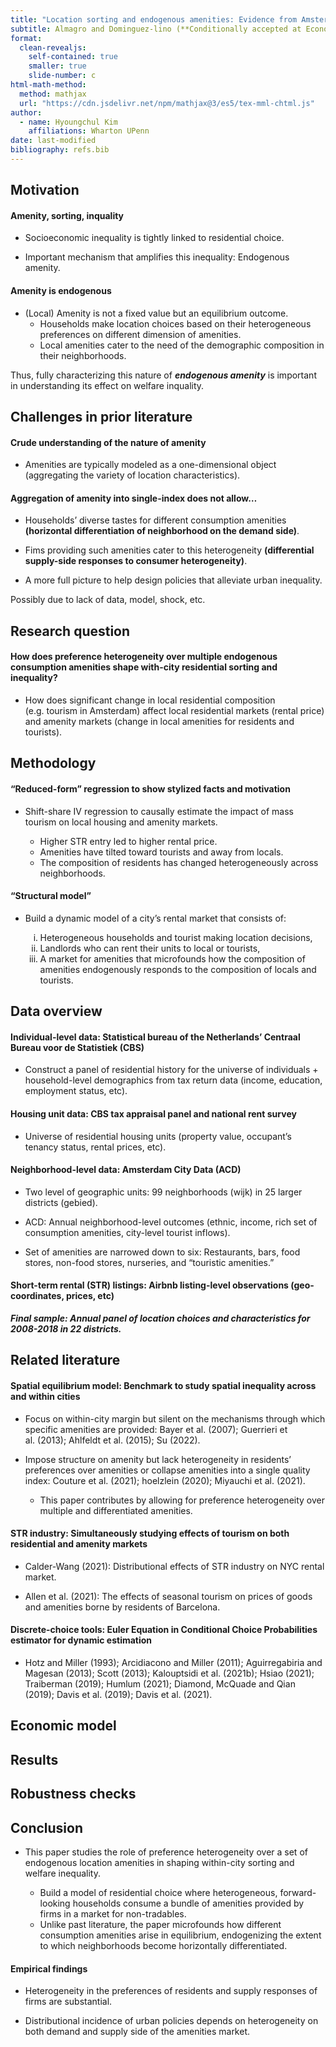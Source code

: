 ```yaml
---
title: "Location sorting and endogenous amenities: Evidence from Amsterdam"
subtitle: Almagro and Dominguez-lino (**Conditionally accepted at Econometrica**)
format: 
  clean-revealjs:
    self-contained: true
    smaller: true
    slide-number: c
html-math-method:
  method: mathjax
  url: "https://cdn.jsdelivr.net/npm/mathjax@3/es5/tex-mml-chtml.js"
author:
  - name: Hyoungchul Kim
    affiliations: Wharton UPenn
date: last-modified
bibliography: refs.bib
---
```


## Motivation

#### Amenity, sorting, inquality

- Socioeconomic inequality is tightly linked to residential choice.

- Important mechanism that amplifies this inequality: [Endogenous amenity]{.alert}.

#### Amenity is endogenous

- (Local) Amenity is not a fixed value but an equilibrium outcome.
  - Households make location choices based on their [heterogeneous preferences]{.alert} on different [dimension]{.alert} of amenities.
  - Local amenities cater to the need of the demographic composition in their neighborhoods.

Thus, fully characterizing this nature of ***endogenous amenity*** is important in understanding its effect on welfare inquality.

## Challenges in prior literature

#### Crude understanding of the nature of amenity

- Amenities are typically modeled as a one-dimensional object (aggregating the variety of location characteristics).

#### Aggregation of amenity into single-index does not allow...

- Households' diverse tastes for different consumption amenities **(horizontal differentiation of neighborhood on the demand side)**.

- Fims providing such amenities cater to this heterogeneity **(differential supply-side responses to consumer heterogeneity)**.

- A more full picture to help design policies that alleviate urban inequality.

[Possibly due to lack of data, model, shock, etc.]{.alert}

## Research question

#### How does preference heterogeneity over multiple endogenous consumption amenities shape with-city residential sorting and inequality?

- How does significant change in local residential composition (e.g. tourism in Amsterdam) affect local residential markets (rental price) and amenity markets (change in local amenities for residents and tourists).

## Methodology

#### "Reduced-form" regression to show stylized facts and motivation

- Shift-share IV regression to causally estimate the impact of mass tourism on local housing and amenity markets.

  - Higher STR entry led to higher rental price.
  - Amenities have tilted toward tourists and away from locals.
  - The composition of residents has changed heterogeneously across neighborhoods.

#### "Structural model"

- Build a dynamic model of a city's rental market that consists of:

  (i) Heterogeneous households and tourist making location decisions,
  (ii) Landlords who can rent their units to local or tourists,
  (iii) A market for amenities that microfounds how the composition of amenities endogenously responds to the composition of locals and tourists.

## Data overview

#### Individual-level data: Statistical bureau of the Netherlands' Centraal Bureau voor de Statistiek (CBS)

- Construct a panel of residential history for the universe of individuals $+$ household-level demographics from tax return data (income, education, employment status, etc).

#### Housing unit data: CBS tax appraisal panel and national rent survey 

- Universe of residential housing units (property value, occupant's tenancy status, rental prices, etc). 

#### Neighborhood-level data: Amsterdam City Data (ACD)

- Two level of geographic units: 99 neighborhoods (wijk) in 25 larger districts (gebied).

- ACD: Annual neighborhood-level outcomes (ethnic, income, rich set of consumption amenities, city-level tourist inflows).

- Set of amenities are narrowed down to six: Restaurants, bars, food stores, non-food stores, nurseries, and "touristic amenities."

#### Short-term rental (STR) listings: Airbnb listing-level observations (geo-coordinates, prices, etc)

***Final sample: Annual panel of location choices and characteristics for 2008-2018 in 22 districts.***

## Related literature

#### Spatial equilibrium model: Benchmark to study spatial inequality across and within cities

- Focus on within-city margin but silent on the mechanisms through which specific amenities are provided: Bayer et al. (2007); Guerrieri et al. (2013); Ahlfeldt et al. (2015); Su (2022).

- Impose structure on amenity but lack heterogeneity in residents' preferences over amenities or collapse amenities into a single quality index: Couture et al. (2021); hoelzlein (2020); Miyauchi et al. (2021).

  - This paper contributes by allowing for preference heterogeneity over multiple and differentiated amenities.

#### STR industry: Simultaneously studying effects of tourism on both residential and amenity markets

- Calder-Wang (2021): Distributional effects of STR industry on NYC rental market.

- Allen et al. (2021): The effects of seasonal tourism on prices of goods and amenities borne by residents of Barcelona.

#### Discrete-choice tools: Euler Equation in Conditional Choice Probabilities estimator for dynamic estimation

- Hotz and Miller (1993); Arcidiacono and Miller (2011); Aguirregabiria and Magesan (2013); Scott (2013); Kalouptsidi et al. (2021b); Hsiao (2021); Traiberman (2019); Humlum (2021); Diamond, McQuade and Qian (2019); Davis et al. (2019); Davis et al. (2021).

## Economic model

## Results

## Robustness checks

## Conclusion

- This paper studies the role of preference heterogeneity over a set of endogenous location amenities in shaping within-city sorting and welfare inequality.

  - Build a model of residential choice where heterogeneous, forward-looking households consume a bundle of amenities provided by firms in a market for non-tradables. 
  - Unlike past literature, the paper microfounds how different consumption amenities arise in equilibrium, endogenizing the extent to which neighborhoods become horizontally differentiated.

#### Empirical findings

- Heterogeneity in the preferences of residents and supply responses of firms are substantial.

- Distributional incidence of urban policies depends on heterogeneity on both demand and supply side of the amenities market.
